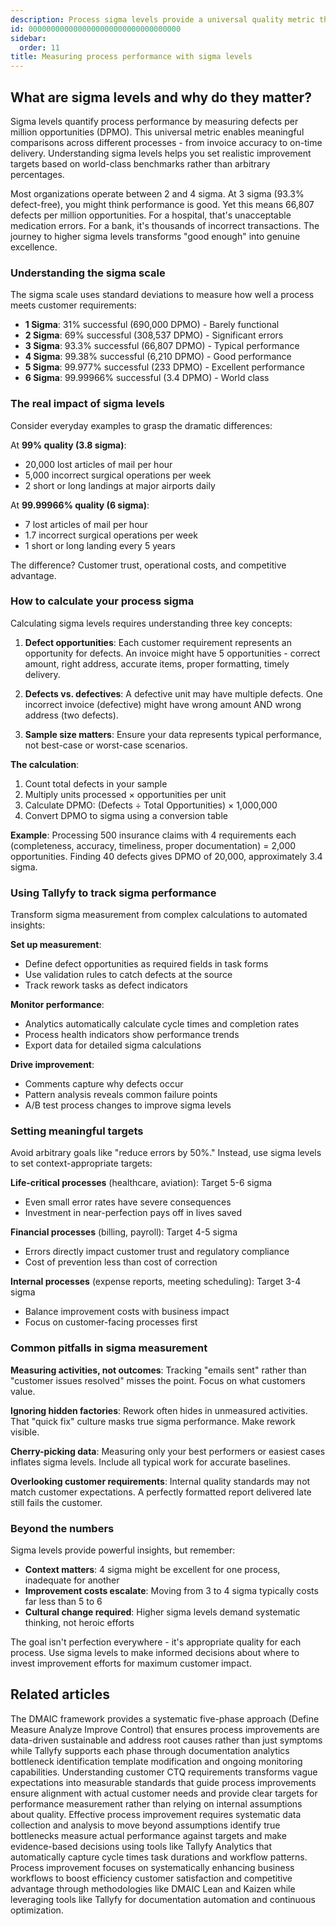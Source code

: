 ```yaml
---
description: Process sigma levels provide a universal quality metric that measures defects per million opportunities enabling organizations to benchmark performance across different processes understand true capability beyond simple averages and set meaningful improvement targets based on world-class standards rather than arbitrary goals.
id: 0000000000000000000000000000000000
sidebar:
  order: 11
title: Measuring process performance with sigma levels
---
```


## What are sigma levels and why do they matter?

Sigma levels quantify process performance by measuring defects per million opportunities (DPMO). This universal metric enables meaningful comparisons across different processes - from invoice accuracy to on-time delivery. Understanding sigma levels helps you set realistic improvement targets based on world-class benchmarks rather than arbitrary percentages.

Most organizations operate between 2 and 4 sigma. At 3 sigma (93.3% defect-free), you might think performance is good. Yet this means 66,807 defects per million opportunities. For a hospital, that's unacceptable medication errors. For a bank, it's thousands of incorrect transactions. The journey to higher sigma levels transforms "good enough" into genuine excellence.

### Understanding the sigma scale

The sigma scale uses standard deviations to measure how well a process meets customer requirements:

- **1 Sigma**: 31% successful (690,000 DPMO) - Barely functional
- **2 Sigma**: 69% successful (308,537 DPMO) - Significant errors 
- **3 Sigma**: 93.3% successful (66,807 DPMO) - Typical performance
- **4 Sigma**: 99.38% successful (6,210 DPMO) - Good performance
- **5 Sigma**: 99.977% successful (233 DPMO) - Excellent performance
- **6 Sigma**: 99.99966% successful (3.4 DPMO) - World class

### The real impact of sigma levels

Consider everyday examples to grasp the dramatic differences:

At **99% quality (3.8 sigma)**:
- 20,000 lost articles of mail per hour
- 5,000 incorrect surgical operations per week
- 2 short or long landings at major airports daily

At **99.99966% quality (6 sigma)**:
- 7 lost articles of mail per hour
- 1.7 incorrect surgical operations per week
- 1 short or long landing every 5 years

The difference? Customer trust, operational costs, and competitive advantage.

### How to calculate your process sigma

Calculating sigma levels requires understanding three key concepts:

1. **Defect opportunities**: Each customer requirement represents an opportunity for defects. An invoice might have 5 opportunities - correct amount, right address, accurate items, proper formatting, timely delivery.

2. **Defects vs. defectives**: A defective unit may have multiple defects. One incorrect invoice (defective) might have wrong amount AND wrong address (two defects).

3. **Sample size matters**: Ensure your data represents typical performance, not best-case or worst-case scenarios.

**The calculation**:
1. Count total defects in your sample
2. Multiply units processed × opportunities per unit
3. Calculate DPMO: (Defects ÷ Total Opportunities) × 1,000,000
4. Convert DPMO to sigma using a conversion table

**Example**: Processing 500 insurance claims with 4 requirements each (completeness, accuracy, timeliness, proper documentation) = 2,000 opportunities. Finding 40 defects gives DPMO of 20,000, approximately 3.4 sigma.

### Using Tallyfy to track sigma performance

Transform sigma measurement from complex calculations to automated insights:

**Set up measurement**:
- Define defect opportunities as required fields in task forms
- Use validation rules to catch defects at the source
- Track rework tasks as defect indicators

**Monitor performance**:
- Analytics automatically calculate cycle times and completion rates
- Process health indicators show performance trends
- Export data for detailed sigma calculations

**Drive improvement**:
- Comments capture why defects occur
- Pattern analysis reveals common failure points
- A/B test process changes to improve sigma levels

### Setting meaningful targets

Avoid arbitrary goals like "reduce errors by 50%." Instead, use sigma levels to set context-appropriate targets:

**Life-critical processes** (healthcare, aviation): Target 5-6 sigma
- Even small error rates have severe consequences
- Investment in near-perfection pays off in lives saved

**Financial processes** (billing, payroll): Target 4-5 sigma  
- Errors directly impact customer trust and regulatory compliance
- Cost of prevention less than cost of correction

**Internal processes** (expense reports, meeting scheduling): Target 3-4 sigma
- Balance improvement costs with business impact
- Focus on customer-facing processes first

### Common pitfalls in sigma measurement

**Measuring activities, not outcomes**: Tracking "emails sent" rather than "customer issues resolved" misses the point. Focus on what customers value.

**Ignoring hidden factories**: Rework often hides in unmeasured activities. That "quick fix" culture masks true sigma performance. Make rework visible.

**Cherry-picking data**: Measuring only your best performers or easiest cases inflates sigma levels. Include all typical work for accurate baselines.

**Overlooking customer requirements**: Internal quality standards may not match customer expectations. A perfectly formatted report delivered late still fails the customer.

### Beyond the numbers

Sigma levels provide powerful insights, but remember:

- **Context matters**: 4 sigma might be excellent for one process, inadequate for another
- **Improvement costs escalate**: Moving from 3 to 4 sigma typically costs far less than 5 to 6
- **Cultural change required**: Higher sigma levels demand systematic thinking, not heroic efforts

The goal isn't perfection everywhere - it's appropriate quality for each process. Use sigma levels to make informed decisions about where to invest improvement efforts for maximum customer impact.


## Related articles
<CardGrid>
<LinkTitleCard header="<b>Process Improvement > Introduction to DMAIC</b>" href="/products/pro/tutorials/how-to/process-improvement/introduction-to-dmaic-for-process-improvement/" > The DMAIC framework provides a systematic five-phase approach (Define Measure Analyze Improve Control) that ensures process improvements are data-driven sustainable and address root causes rather than just symptoms while Tallyfy supports each phase through documentation analytics bottleneck identification template modification and ongoing monitoring capabilities. </LinkTitleCard>
<LinkTitleCard header="<b>Process Improvement > CTQ requirements</b>" href="/products/pro/tutorials/how-to/process-improvement/identifying-customer-needs-and-critical-to-quality-ctq-requirements/" > Understanding customer CTQ requirements transforms vague expectations into measurable standards that guide process improvements ensure alignment with actual customer needs and provide clear targets for performance measurement rather than relying on internal assumptions about quality. </LinkTitleCard>
<LinkTitleCard header="<b>Process Improvement > Gathering data and analytics</b>" href="/products/pro/tutorials/how-to/process-improvement/gathering-data-and-using-tallyfy-analytics-for-insights/" > Effective process improvement requires systematic data collection and analysis to move beyond assumptions identify true bottlenecks measure actual performance against targets and make evidence-based decisions using tools like Tallyfy Analytics that automatically capture cycle times task durations and workflow patterns. </LinkTitleCard>
<LinkTitleCard header="<b>How To > Process improvement</b>" href="/products/pro/tutorials/how-to/process-improvement/" > Process improvement focuses on systematically enhancing business workflows to boost efficiency customer satisfaction and competitive advantage through methodologies like DMAIC Lean and Kaizen while leveraging tools like Tallyfy for documentation automation and continuous optimization. </LinkTitleCard>
</CardGrid>